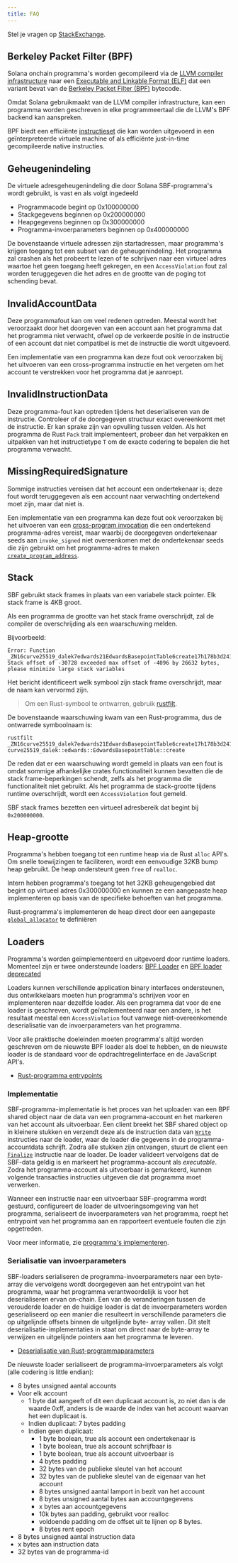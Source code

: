 ```yaml
---
title: FAQ
---
```


Stel je vragen op
[StackExchange](https://solana.stackexchange.com/questions/ask).

## Berkeley Packet Filter (BPF)

Solana onchain programma's worden gecompileerd via de
[LLVM compiler infrastructure](https://llvm.org/) naar een
[Executable and Linkable Format (ELF)](https://en.wikipedia.org/wiki/Executable_and_Linkable_Format)
dat een variant bevat van de
[Berkeley Packet Filter (BPF)](https://en.wikipedia.org/wiki/Berkeley_Packet_Filter)
bytecode.

Omdat Solana gebruikmaakt van de LLVM compiler infrastructure, kan een programma
worden geschreven in elke programmeertaal die de LLVM's BPF backend kan
aanspreken.

BPF biedt een efficiënte
[instructieset](https://github.com/iovisor/bpf-docs/blob/master/eBPF.md) die kan
worden uitgevoerd in een geïnterpreteerde virtuele machine of als efficiënte
just-in-time gecompileerde native instructies.

## Geheugenindeling

De virtuele adresgeheugenindeling die door Solana SBF-programma's wordt
gebruikt, is vast en als volgt ingedeeld

- Programmacode begint op 0x100000000
- Stackgegevens beginnen op 0x200000000
- Heapgegevens beginnen op 0x300000000
- Programma-invoerparameters beginnen op 0x400000000

De bovenstaande virtuele adressen zijn startadressen, maar programma's krijgen
toegang tot een subset van de geheugenindeling. Het programma zal crashen als
het probeert te lezen of te schrijven naar een virtueel adres waartoe het geen
toegang heeft gekregen, en een `AccessViolation` fout zal worden teruggegeven
die het adres en de grootte van de poging tot schending bevat.

## InvalidAccountData

Deze programmafout kan om veel redenen optreden. Meestal wordt het veroorzaakt
door het doorgeven van een account aan het programma dat het programma niet
verwacht, ofwel op de verkeerde positie in de instructie of een account dat niet
compatibel is met de instructie die wordt uitgevoerd.

Een implementatie van een programma kan deze fout ook veroorzaken bij het
uitvoeren van een cross-programma instructie en het vergeten om het account te
verstrekken voor het programma dat je aanroept.

## InvalidInstructionData

Deze programma-fout kan optreden tijdens het deserialiseren van de instructie.
Controleer of de doorgegeven structuur exact overeenkomt met de instructie. Er
kan sprake zijn van opvulling tussen velden. Als het programma de Rust `Pack`
trait implementeert, probeer dan het verpakken en uitpakken van het
instructietype `T` om de exacte codering te bepalen die het programma verwacht.

## MissingRequiredSignature

Sommige instructies vereisen dat het account een ondertekenaar is; deze fout
wordt teruggegeven als een account naar verwachting ondertekend moet zijn, maar
dat niet is.

Een implementatie van een programma kan deze fout ook veroorzaken bij het
uitvoeren van een [cross-program invocation](/docs/core/cpi) die een ondertekend
programma-adres vereist, maar waarbij de doorgegeven ondertekenaar seeds aan
`invoke_signed` niet overeenkomen met de ondertekenaar seeds die zijn gebruikt
om het programma-adres te maken
[`create_program_address`](/docs/core/pda#createprogramaddress).

## Stack

SBF gebruikt stack frames in plaats van een variabele stack pointer. Elk stack
frame is 4KB groot.

Als een programma de grootte van het stack frame overschrijdt, zal de compiler
de overschrijding als een waarschuwing melden.

Bijvoorbeeld:

```text
Error: Function _ZN16curve25519_dalek7edwards21EdwardsBasepointTable6create17h178b3d2411f7f082E Stack offset of -30728 exceeded max offset of -4096 by 26632 bytes, please minimize large stack variables
```

Het bericht identificeert welk symbool zijn stack frame overschrijdt, maar de
naam kan vervormd zijn.

> Om een Rust-symbool te ontwarren, gebruik
> [rustfilt](https://github.com/luser/rustfilt).

De bovenstaande waarschuwing kwam van een Rust-programma, dus de ontwarrede
symboolnaam is:

```shell
rustfilt _ZN16curve25519_dalek7edwards21EdwardsBasepointTable6create17h178b3d2411f7f082E
curve25519_dalek::edwards::EdwardsBasepointTable::create
```

De reden dat er een waarschuwing wordt gemeld in plaats van een fout is omdat
sommige afhankelijke crates functionaliteit kunnen bevatten die de stack
frame-beperkingen schendt, zelfs als het programma die functionaliteit niet
gebruikt. Als het programma de stack-grootte tijdens runtime overschrijdt, wordt
een `AccessViolation` fout gemeld.

SBF stack frames bezetten een virtueel adresbereik dat begint bij `0x200000000`.

## Heap-grootte

Programma's hebben toegang tot een runtime heap via de Rust `alloc` API's. Om
snelle toewijzingen te faciliteren, wordt een eenvoudige 32KB bump heap
gebruikt. De heap ondersteunt geen `free` of `realloc`.

Intern hebben programma's toegang tot het 32KB geheugengebied dat begint op
virtueel adres 0x300000000 en kunnen ze een aangepaste heap implementeren op
basis van de specifieke behoeften van het programma.

Rust-programma's implementeren de heap direct door een aangepaste
[`global_allocator`](https://github.com/solana-labs/solana/blob/d9b0fc0e3eec67dfe4a97d9298b15969b2804fab/sdk/program/src/entrypoint.rs#L72)
te definiëren

## Loaders

Programma's worden geïmplementeerd en uitgevoerd door runtime loaders. Momenteel
zijn er twee ondersteunde loaders:
[BPF Loader](https://github.com/solana-labs/solana/blob/7ddf10e602d2ed87a9e3737aa8c32f1db9f909d8/sdk/program/src/bpf_loader.rs#L17)
en
[BPF loader deprecated](https://github.com/solana-labs/solana/blob/7ddf10e602d2ed87a9e3737aa8c32f1db9f909d8/sdk/program/src/bpf_loader_deprecated.rs#L14)

Loaders kunnen verschillende application binary interfaces ondersteunen, dus
ontwikkelaars moeten hun programma's schrijven voor en implementeren naar
dezelfde loader. Als een programma dat voor de ene loader is geschreven, wordt
geïmplementeerd naar een andere, is het resultaat meestal een `AccessViolation`
fout vanwege niet-overeenkomende deserialisatie van de invoerparameters van het
programma.

Voor alle praktische doeleinden moeten programma's altijd worden geschreven om
de nieuwste BPF loader als doel te hebben, en de nieuwste loader is de standaard
voor de opdrachtregelinterface en de JavaScript API's.

- [Rust-programma entrypoints](/docs/programs/lang-rust#program-entrypoint)

### Implementatie

SBF-programma-implementatie is het proces van het uploaden van een BPF shared
object naar de data van een programma-account en het markeren van het account
als uitvoerbaar. Een client breekt het SBF shared object op in kleinere stukken
en verzendt deze als de instruction data van
[`Write`](https://github.com/solana-labs/solana/blob/bc7133d7526a041d1aaee807b80922baa89b6f90/sdk/program/src/loader_instruction.rs#L13)
instructies naar de loader, waar de loader die gegevens in de
programma-accountdata schrijft. Zodra alle stukken zijn ontvangen, stuurt de
client een
[`Finalize`](https://github.com/solana-labs/solana/blob/bc7133d7526a041d1aaee807b80922baa89b6f90/sdk/program/src/loader_instruction.rs#L30)
instructie naar de loader. De loader valideert vervolgens dat de SBF-data geldig
is en markeert het programma-account als _executable_. Zodra het
programma-account als uitvoerbaar is gemarkeerd, kunnen volgende transacties
instructies uitgeven die dat programma moet verwerken.

Wanneer een instructie naar een uitvoerbaar SBF-programma wordt gestuurd,
configureert de loader de uitvoeringsomgeving van het programma, serialiseert de
invoerparameters van het programma, roept het entrypoint van het programma aan
en rapporteert eventuele fouten die zijn opgetreden.

Voor meer informatie, zie [programma's implementeren](/docs/programs/deploying).

### Serialisatie van invoerparameters

SBF-loaders serialiseren de programma-invoerparameters naar een byte-array die
vervolgens wordt doorgegeven aan het entrypoint van het programma, waar het
programma verantwoordelijk is voor het deserialiseren ervan on-chain. Een van de
veranderingen tussen de verouderde loader en de huidige loader is dat de
invoerparameters worden geserialiseerd op een manier die resulteert in
verschillende parameters die op uitgelijnde offsets binnen de uitgelijnde byte-
array vallen. Dit stelt deserialisatie-implementaties in staat om direct naar de
byte-array te verwijzen en uitgelijnde pointers aan het programma te leveren.

- [Deserialisatie van Rust-programmaparameters](/docs/programs/lang-rust#parameter-deserialization)

De nieuwste loader serialiseert de programma-invoerparameters als volgt (alle
codering is little endian):

- 8 bytes unsigned aantal accounts
- Voor elk account
  - 1 byte dat aangeeft of dit een duplicaat account is, zo niet dan is de
    waarde 0xff, anders is de waarde de index van het account waarvan het een
    duplicaat is.
  - Indien duplicaat: 7 bytes padding
  - Indien geen duplicaat:
    - 1 byte boolean, true als account een ondertekenaar is
    - 1 byte boolean, true als account schrijfbaar is
    - 1 byte boolean, true als account uitvoerbaar is
    - 4 bytes padding
    - 32 bytes van de publieke sleutel van het account
    - 32 bytes van de publieke sleutel van de eigenaar van het account
    - 8 bytes unsigned aantal lamport in bezit van het account
    - 8 bytes unsigned aantal bytes aan accountgegevens
    - x bytes aan accountgegevens
    - 10k bytes aan padding, gebruikt voor realloc
    - voldoende padding om de offset uit te lijnen op 8 bytes.
    - 8 bytes rent epoch
- 8 bytes unsigned aantal instruction data
- x bytes aan instruction data
- 32 bytes van de programma-id
